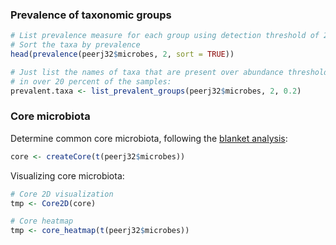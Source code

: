 ### Prevalence of taxonomic groups

```r
# List prevalence measure for each group using detection threshold of 2
# Sort the taxa by prevalence
head(prevalence(peerj32$microbes, 2, sort = TRUE))

# Just list the names of taxa that are present over abundance threshold 2
# in over 20 percent of the samples:
prevalent.taxa <- list_prevalent_groups(peerj32$microbes, 2, 0.2)
```


### Core microbiota

Determine common core microbiota, following the [blanket
analysis](http://onlinelibrary.wiley.com/doi/10.1111/j.1469-0691.2012.03855.x/abstract):
 
```r
core <- createCore(t(peerj32$microbes))
```

Visualizing core microbiota:

```r
# Core 2D visualization
tmp <- Core2D(core)

# Core heatmap
tmp <- core_heatmap(t(peerj32$microbes))
```


